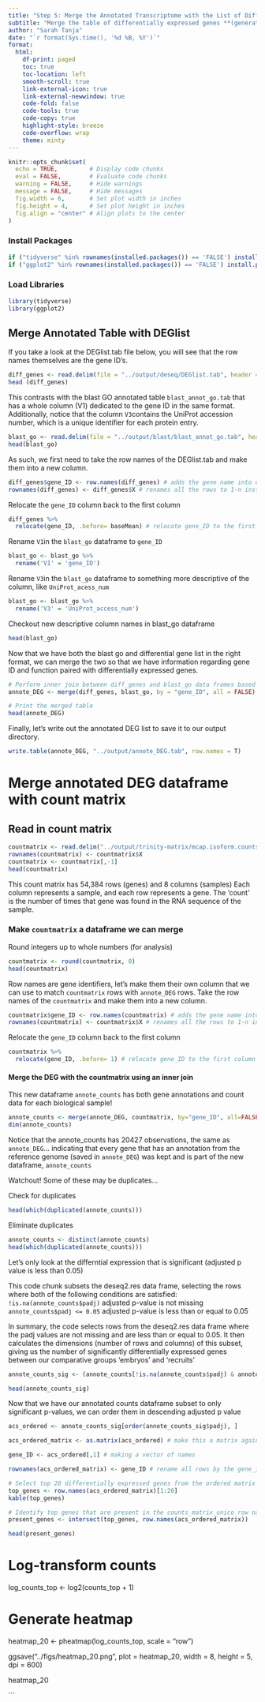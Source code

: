 ```yaml
---
title: "Step 5: Merge the Annotated Transcriptome with the List of Differentially Expressed Genes"
subtitle: "Merge the table of differentially expressed genes **(generated with `DESeq2` in step 3)** to the table of annotated genes **(generated using `Blast`in step 4)** to explore the functions of the differentially expressed genes"
author: "Sarah Tanja"
date: "`r format(Sys.time(), '%d %B, %Y')`"
format:
  html:
    df-print: paged
    toc: true
    toc-location: left
    smooth-scroll: true
    link-external-icon: true
    link-external-newwindow: true
    code-fold: false
    code-tools: true
    code-copy: true
    highlight-style: breeze
    code-overflow: wrap
    theme: minty
---
```


```r
knitr::opts_chunk$set(
  echo = TRUE,         # Display code chunks
  eval = FALSE,        # Evaluate code chunks
  warning = FALSE,     # Hide warnings
  message = FALSE,     # Hide messages
  fig.width = 6,       # Set plot width in inches
  fig.height = 4,      # Set plot height in inches
  fig.align = "center" # Align plots to the center
)
```

### Install Packages

```r
if ("tidyverse" %in% rownames(installed.packages()) == 'FALSE') install.packages('tidyverse')
if ("ggplot2" %in% rownames(installed.packages()) == 'FALSE') install.packages('ggplot2')
```

### Load Libraries

```r
library(tidyverse)
library(ggplot2)
```

## Merge Annotated Table with DEGlist

If you take a look at the DEGlist.tab file below, you will see that the row names themselves are the gene ID's.

```r
diff_genes <- read.delim(file = "../output/deseq/DEGlist.tab", header = TRUE)
head (diff_genes)
```

This contrasts with the blast GO annotated table `blast_annot_go.tab` that has a whole column (V1) dedicated to the gene ID in the same format. Additionally, notice that the column `V3`contains the UniProt accession number, which is a unique identifier for each protein entry.

```r
blast_go <- read.delim(file = "../output/blast/blast_annot_go.tab", header = TRUE)
head(blast_go)
```

As such, we first need to take the row names of the DEGlist.tab and make them into a new column.

```r
diff_genes$gene_ID <- row.names(diff_genes) # adds the gene name into data frame as new column called gene_ID
rownames(diff_genes) <- diff_genes$X # renames all the rows to 1-n instead of the gene name
```

Relocate the `gene_ID` column back to the first column

```r
diff_genes %>% 
  relocate(gene_ID, .before= baseMean) # relocate gene_ID to the first column
```

Rename `V1`in the `blast_go` dataframe to `gene_ID`

```r
blast_go <- blast_go %>%
  rename('V1' = 'gene_ID')
```

Rename `V3`in the `blast_go` dataframe to something more descriptive of the column, like `UniProt_acess_num`

```r
blast_go <- blast_go %>%
  rename('V3' = 'UniProt_access_num')
```

Checkout new descriptive column names in blast_go dataframe

```r
head(blast_go)
```

Now that we have both the blast go and differential gene list in the right format, we can merge the two so that we have information regarding gene ID and function paired with differentially expressed genes.

```r
# Perform inner join between diff_genes and blast_go data frames based on shared "gene_ID" column
annote_DEG <- merge(diff_genes, blast_go, by = "gene_ID", all = FALSE)

# Print the merged table
head(annote_DEG)
```

Finally, let's write out the annotated DEG list to save it to our output directory.

```r
write.table(annote_DEG, "../output/annote_DEG.tab", row.names = T)
```

# Merge annotated DEG dataframe with count matrix

## Read in count matrix

```r
countmatrix <- read.delim("../output/trinity-matrix/mcap.isoform.counts.matrix", header = TRUE, sep = '\t')
rownames(countmatrix) <- countmatrix$X
countmatrix <- countmatrix[,-1]
head(countmatrix)
```

This count matrix has 54,384 rows (genes) and 8 columns (samples) Each column represents a sample, and each row represents a gene. The 'count' is the number of times that gene was found in the RNA sequence of the sample.

### Make `countmatrix` a dataframe we can merge

Round integers up to whole numbers (for analysis)

```r
countmatrix <- round(countmatrix, 0)
head(countmatrix)
```

Row names are gene identifiers, let's make them their own column that we can use to match `countmatrix` rows with `annote_DEG` rows. Take the row names of the `countmatrix` and make them into a new column.

```r
countmatrix$gene_ID <- row.names(countmatrix) # adds the gene name into data frame as new column called gene_ID
rownames(countmatrix) <- countmatrix$X # renames all the rows to 1-n instead of the gene name
```

Relocate the `gene_ID` column back to the first column

```r
countmatrix %>% 
  relocate(gene_ID, .before= 1) # relocate gene_ID to the first column
```

#### Merge the DEG with the countmatrix using an inner join
This new dataframe `annote_counts` has both gene annotations and count data for each biological sample!
```r
annote_counts <- merge(annote_DEG, countmatrix, by="gene_ID", all=FALSE)
dim(annote_counts)
```
:::callout-tip
Notice that the annote_counts has 20427 observations, the same as `annote_DEG`... indicating that every gene that has an annotation from the reference genome (saved in `annote_DEG`) was kept and is part of the new dataframe, `annote_counts`
:::

::: callout-warning
Watchout! Some of these may be duplicates...
:::

Check for duplicates
```r
head(which(duplicated(annote_counts)))
```
Eliminate duplicates
```r
annote_counts <- distinct(annote_counts)
head(which(duplicated(annote_counts)))
```
Let's only look at the differntial expression that is significant (adjusted p value is less than 0.05)

This code chunk subsets the deseq2.res data frame, selecting the rows where both of the following conditions are satisfied: `!is.na(annote_counts$padj)` adjusted p-value is not missing
`annote_counts$padj <= 0.05` adjusted p-value is less than or equal to 0.05

In summary, the code selects rows from the deseq2.res data frame where the padj values are not missing and are less than or equal to 0.05. It then calculates the dimensions (number of rows and columns) of this subset, giving us the number of significantly differentially expressed genes between our comparative groups 'embryos' and 'recruits'

```r
annote_counts_sig <- (annote_counts[!is.na(annote_counts$padj) & annote_counts$padj <= 0.05, ])

head(annote_counts_sig)
```


Now that we have our annotated counts dataframe subset to only significant p-values, we can order them in descending adjusted p value
```r
acs_ordered <- annote_counts_sig[order(annote_counts_sig$padj), ]
```



```r
acs_ordered_matrix <- as.matrix(acs_ordered) # make this a matrix again so it can take the rownames() function

gene_ID <- acs_ordered[,1] # making a vector of names

rownames(acs_ordered_matrix) <- gene_ID # rename all rows by the gene_ID
```


```r
# Select top 20 differentially expressed genes from the ordered matrix
top_genes <- row.names(acs_ordered_matrix)[1:20]
kable(top_genes)

# Identify top genes that are present in the counts_matrix_unico row names
present_genes <- intersect(top_genes, row.names(acs_ordered_matrix))

head(present_genes)

```
# Log-transform counts
log_counts_top <- log2(counts_top + 1)

# Generate heatmap
heatmap_20 <- pheatmap(log_counts_top, scale = "row")

ggsave("../figs/heatmap_20.png", plot = heatmap_20, width = 8, height = 5, dpi = 600)

heatmap_20

```

